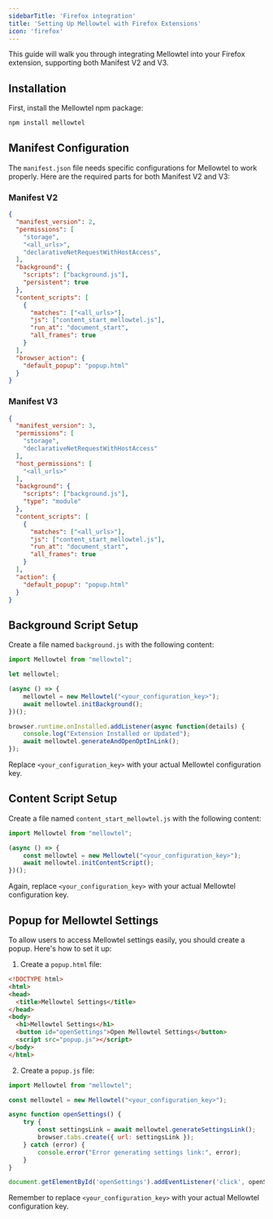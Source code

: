 ```yaml
---
sidebarTitle: 'Firefox integration'
title: 'Setting Up Mellowtel with Firefox Extensions'
icon: 'firefox'
---
```


This guide will walk you through integrating Mellowtel into your Firefox extension, supporting both Manifest V2 and V3.

## Installation

First, install the Mellowtel npm package:

```bash
npm install mellowtel
```

## Manifest Configuration

The `manifest.json` file needs specific configurations for Mellowtel to work properly. Here are the required parts for both Manifest V2 and V3:

### Manifest V2

```json
{
  "manifest_version": 2,
  "permissions": [
    "storage",
    "<all_urls>",
    "declarativeNetRequestWithHostAccess",
  ],
  "background": {
    "scripts": ["background.js"],
    "persistent": true
  },
  "content_scripts": [
    {
      "matches": ["<all_urls>"],
      "js": ["content_start_mellowtel.js"],
      "run_at": "document_start",
      "all_frames": true
    }
  ],
  "browser_action": {
    "default_popup": "popup.html"
  }
}
```

### Manifest V3

```json
{
  "manifest_version": 3,
  "permissions": [
    "storage",
    "declarativeNetRequestWithHostAccess"
  ],
  "host_permissions": [
    "<all_urls>"
  ],
  "background": {
    "scripts": ["background.js"],
    "type": "module"
  },
  "content_scripts": [
    {
      "matches": ["<all_urls>"],
      "js": ["content_start_mellowtel.js"],
      "run_at": "document_start",
      "all_frames": true
    }
  ],
  "action": {
    "default_popup": "popup.html"
  }
}
```

## Background Script Setup

Create a file named `background.js` with the following content:

```javascript
import Mellowtel from "mellowtel";

let mellowtel;

(async () => {
    mellowtel = new Mellowtel("<your_configuration_key>");
    await mellowtel.initBackground();
})();

browser.runtime.onInstalled.addListener(async function(details) {
    console.log("Extension Installed or Updated");
    await mellowtel.generateAndOpenOptInLink();
});
```

Replace `<your_configuration_key>` with your actual Mellowtel configuration key.

## Content Script Setup

Create a file named `content_start_mellowtel.js` with the following content:

```javascript
import Mellowtel from "mellowtel";

(async () => {
    const mellowtel = new Mellowtel("<your_configuration_key>");
    await mellowtel.initContentScript();
})();
```

Again, replace `<your_configuration_key>` with your actual Mellowtel configuration key.

## Popup for Mellowtel Settings

To allow users to access Mellowtel settings easily, you should create a popup. Here's how to set it up:

1. Create a `popup.html` file:

```html
<!DOCTYPE html>
<html>
<head>
  <title>Mellowtel Settings</title>
</head>
<body>
  <h1>Mellowtel Settings</h1>
  <button id="openSettings">Open Mellowtel Settings</button>
  <script src="popup.js"></script>
</body>
</html>
```

2. Create a `popup.js` file:

```javascript
import Mellowtel from "mellowtel";

const mellowtel = new Mellowtel("<your_configuration_key>");

async function openSettings() {
    try {
        const settingsLink = await mellowtel.generateSettingsLink();
        browser.tabs.create({ url: settingsLink });
    } catch (error) {
        console.error("Error generating settings link:", error);
    }
}

document.getElementById('openSettings').addEventListener('click', openSettings);
```

Remember to replace `<your_configuration_key>` with your actual Mellowtel configuration key.

